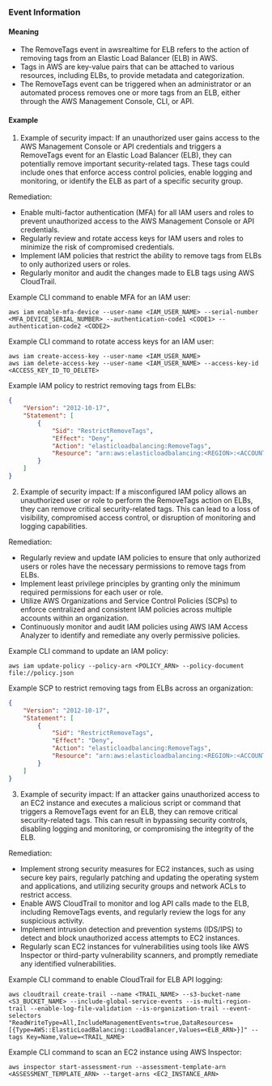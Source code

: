 
### Event Information

#### Meaning

- The RemoveTags event in awsrealtime for ELB refers to the action of removing tags from an Elastic Load Balancer (ELB) in AWS.
- Tags in AWS are key-value pairs that can be attached to various resources, including ELBs, to provide metadata and categorization.
- The RemoveTags event can be triggered when an administrator or an automated process removes one or more tags from an ELB, either through the AWS Management Console, CLI, or API.



#### Example

1. Example of security impact: If an unauthorized user gains access to the AWS Management Console or API credentials and triggers a RemoveTags event for an Elastic Load Balancer (ELB), they can potentially remove important security-related tags. These tags could include ones that enforce access control policies, enable logging and monitoring, or identify the ELB as part of a specific security group.

Remediation:
- Enable multi-factor authentication (MFA) for all IAM users and roles to prevent unauthorized access to the AWS Management Console or API credentials.
- Regularly review and rotate access keys for IAM users and roles to minimize the risk of compromised credentials.
- Implement IAM policies that restrict the ability to remove tags from ELBs to only authorized users or roles.
- Regularly monitor and audit the changes made to ELB tags using AWS CloudTrail. 

Example CLI command to enable MFA for an IAM user:
```
aws iam enable-mfa-device --user-name <IAM_USER_NAME> --serial-number <MFA_DEVICE_SERIAL_NUMBER> --authentication-code1 <CODE1> --authentication-code2 <CODE2>
```

Example CLI command to rotate access keys for an IAM user:
```
aws iam create-access-key --user-name <IAM_USER_NAME>
aws iam delete-access-key --user-name <IAM_USER_NAME> --access-key-id <ACCESS_KEY_ID_TO_DELETE>
```

Example IAM policy to restrict removing tags from ELBs:
```json
{
    "Version": "2012-10-17",
    "Statement": [
        {
            "Sid": "RestrictRemoveTags",
            "Effect": "Deny",
            "Action": "elasticloadbalancing:RemoveTags",
            "Resource": "arn:aws:elasticloadbalancing:<REGION>:<ACCOUNT_ID>:loadbalancer/<ELB_NAME>"
        }
    ]
}
```

2. Example of security impact: If a misconfigured IAM policy allows an unauthorized user or role to perform the RemoveTags action on ELBs, they can remove critical security-related tags. This can lead to a loss of visibility, compromised access control, or disruption of monitoring and logging capabilities.

Remediation:
- Regularly review and update IAM policies to ensure that only authorized users or roles have the necessary permissions to remove tags from ELBs.
- Implement least privilege principles by granting only the minimum required permissions for each user or role.
- Utilize AWS Organizations and Service Control Policies (SCPs) to enforce centralized and consistent IAM policies across multiple accounts within an organization.
- Continuously monitor and audit IAM policies using AWS IAM Access Analyzer to identify and remediate any overly permissive policies.

Example CLI command to update an IAM policy:
```
aws iam update-policy --policy-arn <POLICY_ARN> --policy-document file://policy.json
```

Example SCP to restrict removing tags from ELBs across an organization:
```json
{
    "Version": "2012-10-17",
    "Statement": [
        {
            "Sid": "RestrictRemoveTags",
            "Effect": "Deny",
            "Action": "elasticloadbalancing:RemoveTags",
            "Resource": "arn:aws:elasticloadbalancing:<REGION>:<ACCOUNT_ID>:loadbalancer/<ELB_NAME>"
        }
    ]
}
```

3. Example of security impact: If an attacker gains unauthorized access to an EC2 instance and executes a malicious script or command that triggers a RemoveTags event for an ELB, they can remove critical security-related tags. This can result in bypassing security controls, disabling logging and monitoring, or compromising the integrity of the ELB.

Remediation:
- Implement strong security measures for EC2 instances, such as using secure key pairs, regularly patching and updating the operating system and applications, and utilizing security groups and network ACLs to restrict access.
- Enable AWS CloudTrail to monitor and log API calls made to the ELB, including RemoveTags events, and regularly review the logs for any suspicious activity.
- Implement intrusion detection and prevention systems (IDS/IPS) to detect and block unauthorized access attempts to EC2 instances.
- Regularly scan EC2 instances for vulnerabilities using tools like AWS Inspector or third-party vulnerability scanners, and promptly remediate any identified vulnerabilities.

Example CLI command to enable CloudTrail for ELB API logging:
```
aws cloudtrail create-trail --name <TRAIL_NAME> --s3-bucket-name <S3_BUCKET_NAME> --include-global-service-events --is-multi-region-trail --enable-log-file-validation --is-organization-trail --event-selectors "ReadWriteType=All,IncludeManagementEvents=true,DataResources=[{Type=AWS::ElasticLoadBalancing::LoadBalancer,Values=<ELB_ARN>}]" --tags Key=Name,Value=<TRAIL_NAME>
```

Example CLI command to scan an EC2 instance using AWS Inspector:
```
aws inspector start-assessment-run --assessment-template-arn <ASSESSMENT_TEMPLATE_ARN> --target-arns <EC2_INSTANCE_ARN>
```

